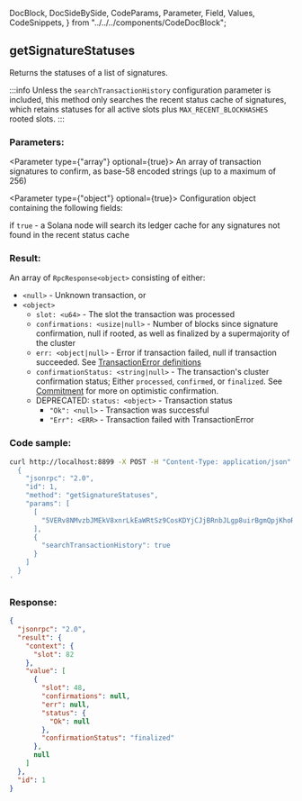   DocBlock,
  DocSideBySide,
  CodeParams,
  Parameter,
  Field,
  Values,
  CodeSnippets,
} from "../../../components/CodeDocBlock";

<DocBlock>

## getSignatureStatuses

Returns the statuses of a list of signatures.

:::info
Unless the `searchTransactionHistory` configuration parameter is included,
this method only searches the recent status cache of signatures, which
retains statuses for all active slots plus `MAX_RECENT_BLOCKHASHES` rooted slots.
:::

<DocSideBySide>
<CodeParams>

### Parameters:

<Parameter type={"array"} optional={true}>
  An array of transaction signatures to confirm, as base-58 encoded strings (up
  to a maximum of 256)
</Parameter>

<Parameter type={"object"} optional={true}> 
Configuration object containing the following fields:

<Field name="searchTransactionHistory" type="bool" optional={true}>

if `true` - a Solana node will search its ledger cache for any signatures not
found in the recent status cache

</Field>

</Parameter>

### Result:

An array of `RpcResponse<object>` consisting of either:

- `<null>` - Unknown transaction, or
- `<object>`
  - `slot: <u64>` - The slot the transaction was processed
  - `confirmations: <usize|null>` - Number of blocks since signature confirmation, null if rooted, as well as finalized by a supermajority of the cluster
  - `err: <object|null>` - Error if transaction failed, null if transaction succeeded.
    See [TransactionError definitions](https://github.com/solana-labs/solana/blob/c0c60386544ec9a9ec7119229f37386d9f070523/sdk/src/transaction/error.rs#L13)
  - `confirmationStatus: <string|null>` - The transaction's cluster confirmation status;
    Either `processed`, `confirmed`, or `finalized`. See [Commitment](/api/http#configuring-state-commitment) for more on optimistic confirmation.
  - DEPRECATED: `status: <object>` - Transaction status
    - `"Ok": <null>` - Transaction was successful
    - `"Err": <ERR>` - Transaction failed with TransactionError

</CodeParams>

<CodeSnippets>

### Code sample:

```bash
curl http://localhost:8899 -X POST -H "Content-Type: application/json" -d '
  {
    "jsonrpc": "2.0",
    "id": 1,
    "method": "getSignatureStatuses",
    "params": [
      [
        "5VERv8NMvzbJMEkV8xnrLkEaWRtSz9CosKDYjCJjBRnbJLgp8uirBgmQpjKhoR4tjF3ZpRzrFmBV6UjKdiSZkQUW"
      ],
      {
        "searchTransactionHistory": true
      }
    ]
  }
'
```

### Response:

```json
{
  "jsonrpc": "2.0",
  "result": {
    "context": {
      "slot": 82
    },
    "value": [
      {
        "slot": 48,
        "confirmations": null,
        "err": null,
        "status": {
          "Ok": null
        },
        "confirmationStatus": "finalized"
      },
      null
    ]
  },
  "id": 1
}
```

</CodeSnippets>
</DocSideBySide>
</DocBlock>
